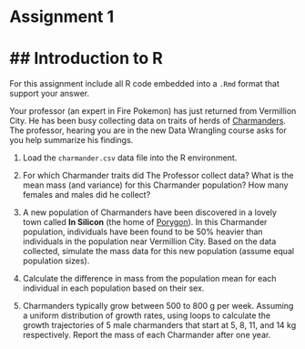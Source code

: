# Assignment 1 
## Introduction to R
========================================================

For this assignment include all R code embedded into a `.Rmd` format that support your answer.

Your professor (an expert in Fire Pokemon) has just returned from Vermillion City. He has been busy collecting data on traits of herds of [Charmanders](http://pokemon.wikia.com/wiki/Charmander). The professor, hearing you are in the new Data Wrangling course asks for you help summarize his findings.

1. Load the `charmander.csv` data file into the R environment.

2. For which Charmander traits did The Professor collect data? What is the mean mass (and variance) for this Charmander population? How many females and males did he collect?

3. A new population of Charmanders have been discovered in a lovely town called **In Silicon** (the home of [Porygon](http://pokemon.wikia.com/wiki/Porygon)). In this Charmander population, individuals have been found to be 50% heavier than individuals in the population near Vermillion City. Based on the data collected, simulate the mass data for this new population (assume equal population sizes).

4. Calculate the difference in mass from the population mean for each individual in each population based on their sex.

5. Charmanders typically grow between 500 to 800 g per week. Assuming a uniform distribution of growth rates, using loops to calculate the growth trajectories of 5 male charmanders that start at 5, 8, 11, and 14 kg respectively. Report the mass of each Charmander after one year.